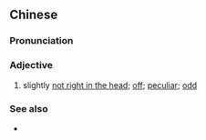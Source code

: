 ==Chinese==
{{zh-forms}}

===Pronunciation===
{{zh-pron
|c=san4 san4 faa3 faa3
|cat=a
}}

===Adjective===
{{zh-adj}}

# {{lb|zh|Cantonese}} slightly [[not right in the head]]; [[off]]; [[peculiar]]; [[odd]]

===See also===
* {{zh-l|神神地|tr=san4 san4-2 dei2}}